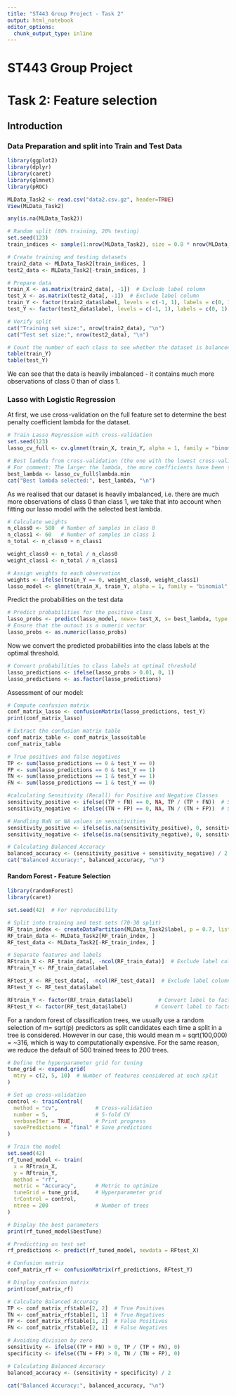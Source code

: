 ```yaml
---
title: "ST443 Group Project - Task 2"
output: html_notebook
editor_options: 
  chunk_output_type: inline
---
```


# ST443 Group Project

# Task 2: Feature selection

## Introduction

### Data Preparation and split into Train and Test Data

```r
library(ggplot2)
library(dplyr)
library(caret)
library(glmnet)
library(pROC)
```

```r
MLData_Task2 <- read.csv("data2.csv.gz", header=TRUE)
View(MLData_Task2)
```

```r
any(is.na(MLData_Task2))
```

```r
# Random split (80% training, 20% testing)
set.seed(123)
train_indices <- sample(1:nrow(MLData_Task2), size = 0.8 * nrow(MLData_Task2))
```

```r
# Create training and testing datasets
train2_data <- MLData_Task2[train_indices, ]
test2_data <- MLData_Task2[-train_indices, ]

# Prepare data
train_X <- as.matrix(train2_data[, -1])  # Exclude label column
test_X <- as.matrix(test2_data[, -1])  # Exclude label column
train_Y <- factor(train2_data$label, levels = c(-1, 1), labels = c(0, 1))  # Convert to 0 and 1
test_Y <- factor(test2_data$label, levels = c(-1, 1), labels = c(0, 1))  # Convert to 0 and 1

# Verify split
cat("Training set size:", nrow(train2_data), "\n")
cat("Test set size:", nrow(test2_data), "\n")
```

```r
# Count the number of each class to see whether the dataset is balanced
table(train_Y)
table(test_Y)
```

We can see that the data is heavily imbalanced - it contains much more observations of class 0 than of class 1.

### Lasso with Logistic Regression

At first, we use cross-validation on the full feature set to determine the best penalty coefficient lambda for the dataset.

```r
# Train Lasso Regression with cross-validation
set.seed(123)
lasso_cv_full <- cv.glmnet(train_X, train_Y, alpha = 1, family = "binomial")
```

```r
# Best lambda from cross-validation (the one with the lowest cross-validation error)
# For comment: The larger the lambda, the more coefficients have been sunk to zero
best_lambda <- lasso_cv_full$lambda.min
cat("Best lambda selected:", best_lambda, "\n")
```

As we realised that our dataset is heavily imbalanced, i.e. there are much more observations of class 0 than class 1, we take that into account when fitting our lasso model with the selected best lambda.

```r
# Calculate weights
n_class0 <- 580  # Number of samples in class 0
n_class1 <- 60   # Number of samples in class 1
n_total <- n_class0 + n_class1

weight_class0 <- n_total / n_class0
weight_class1 <- n_total / n_class1

# Assign weights to each observation
weights <- ifelse(train_Y == 0, weight_class0, weight_class1)
lasso_model <- glmnet(train_X, train_Y, alpha = 1, family = "binomial", lambda = best_lambda, weights = weights)
```

Predict the probabilities on the test data

```r
# Predict probabilities for the positive class
lasso_probs <- predict(lasso_model, newx= test_X, s= best_lambda, type = "response")
# Ensure that the outout is a numeric vector
lasso_probs <- as.numeric(lasso_probs)
```

Now we convert the predicted probabilities into the class labels at the optimal threshold.

```r
# Convert probabilities to class labels at optimal threshold
lasso_predictions <- ifelse(lasso_probs > 0.01, 0, 1) 
lasso_predictions <- as.factor(lasso_predictions)
```

Assessment of our model:

```r
# Compute confusion matrix
conf_matrix_lasso <- confusionMatrix(lasso_predictions, test_Y)
print(conf_matrix_lasso)

# Extract the confusion matrix table
conf_matrix_table <- conf_matrix_lasso$table
conf_matrix_table

# True positives and false negatives
TP <- sum(lasso_predictions == 0 & test_Y == 0)
FP <- sum(lasso_predictions == 0 & test_Y == 1)
TN <- sum(lasso_predictions == 1 & test_Y == 1)
FN <- sum(lasso_predictions == 1 & test_Y == 0)
```

```r
#calculating Sensitivity (Recall) for Positive and Negative Classes
sensitivity_positive <- ifelse((TP + FN) == 0, NA, TP / (TP + FN))  # Sensitivity for Positive class (0)
sensitivity_negative <- ifelse((TN + FP) == 0, NA, TN / (TN + FP))  # Sensitivity for Negative class (1)
```

```r
# Handling NaN or NA values in sensitivities
sensitivity_positive <- ifelse(is.na(sensitivity_positive), 0, sensitivity_positive)
sensitivity_negative <- ifelse(is.na(sensitivity_negative), 0, sensitivity_negative)
```

```r
# Calculating Balanced Accuracy
balanced_accuracy <- (sensitivity_positive + sensitivity_negative) / 2
cat("Balanced Accuracy:", balanced_accuracy, "\n")
```

#### Random Forest - Feature Selection

```r
library(randomForest)
library(caret)
```

```r
set.seed(42)  # For reproducibility

# Split into training and test sets (70-30 split)
RF_train_index <- createDataPartition(MLData_Task2$label, p = 0.7, list = FALSE)
RF_train_data <- MLData_Task2[RF_train_index, ]
RF_test_data <- MLData_Task2[-RF_train_index, ]

# Separate features and labels
RFtrain_X <- RF_train_data[, -ncol(RF_train_data)]  # Exclude label column
RFtrain_Y <- RF_train_data$label

RFtest_X <- RF_test_data[, -ncol(RF_test_data)]  # Exclude label column
RFtest_Y <- RF_test_data$label
```

```r
RFtrain_Y <- factor(RF_train_data$label)        # Convert label to factor for classification
RFtest_Y <- factor(RF_test_data$label)         # Convert label to factor for classification
```

For a random forest of classification trees, we usually use a random selection of m= sqrt(p) predictors as split candidates each time a split in a tree is considered. However in our case, this would mean m = sqrt(100,000) = \~316, which is way to computationally expensive. For the same reason, we reduce the default of 500 trained trees to 200 trees.

```r
# Define the hyperparameter grid for tuning
tune_grid <- expand.grid(
  mtry = c(2, 5, 10)  # Number of features considered at each split
)
```

```r
# Set up cross-validation
control <- trainControl(
  method = "cv",            # Cross-validation
  number = 5,               # 5-fold CV
  verboseIter = TRUE,       # Print progress
  savePredictions = "final" # Save predictions
)
```

```r
# Train the model
set.seed(42)
rf_tuned_model <- train(
  x = RFtrain_X,
  y = RFtrain_Y,
  method = "rf",
  metric = "Accuracy",      # Metric to optimize
  tuneGrid = tune_grid,     # Hyperparameter grid
  trControl = control,
  ntree = 200               # Number of trees
)

# Display the best parameters
print(rf_tuned_model$bestTune)
```

```r
# Predictting on test set
rf_predictions <- predict(rf_tuned_model, newdata = RFtest_X)
```

```r
# Confusion matrix
conf_matrix_rf <- confusionMatrix(rf_predictions, RFtest_Y)

# Display confusion matrix
print(conf_matrix_rf)
```

```r
# Calculate Balanced Accuracy
TP <- conf_matrix_rf$table[2, 2]  # True Positives
TN <- conf_matrix_rf$table[1, 1]  # True Negatives
FP <- conf_matrix_rf$table[1, 2]  # False Positives
FN <- conf_matrix_rf$table[2, 1]  # False Negatives

# Avoiding division by zero
sensitivity <- ifelse((TP + FN) > 0, TP / (TP + FN), 0)
specificity <- ifelse((TN + FP) > 0, TN / (TN + FP), 0)

# Calculating Balanced Accuracy
balanced_accuracy <- (sensitivity + specificity) / 2

cat("Balanced Accuracy:", balanced_accuracy, "\n")
```
